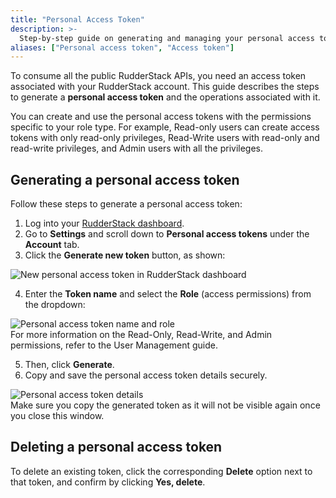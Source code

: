 ```yaml
---
title: "Personal Access Token"
description: >-
  Step-by-step guide on generating and managing your personal access tokens required to use the RudderStack API.
aliases: ["Personal access token", "Access token"]
---
```


To consume all the public RudderStack APIs, you need an access token associated with your RudderStack account. This guide describes the steps to generate a **personal access token** and the operations associated with it.

<div class="warningBlock">
You can create and use the personal access tokens with the permissions specific to your role type. For example, <Link to="/dashboard-guides/user-management/#read-only">Read-only</Link> users can create access tokens with only read-only privileges, <Link to="/dashboard-guides/user-management/#read-write">Read-Write</Link> users with read-only and read-write privileges, and <Link to="/dashboard-guides/user-management/#admin">Admin</Link> users with all the privileges.
</div>

## Generating a personal access token

Follow these steps to generate a personal access token:

1. Log into your [RudderStack dashboard](https://app.rudderstack.com/).
2. Go to **Settings** and scroll down to **Personal access tokens** under the **Account** tab.
3. Click the **Generate new token** button, as shown:

<img src="../assets/rudderstack-api/personal-access-token-1.png" alt="New personal access token in RudderStack dashboard" />

4. Enter the **Token name** and select the **Role** (access permissions) from the dropdown:

<img src="../assets/rudderstack-api/personal-access-token-2.png" alt="Personal access token name and role" />

<div class="infoBlock">
For more information on the Read-Only, Read-Write, and Admin permissions, refer to the <Link to="/dashboard-guides/user-management/#role-permissions">User Management</Link> guide.
</div>

5. Then, click **Generate**.
6. Copy and save the personal access token details securely. 

<img src="../assets/rudderstack-api/personal-access-token-3.png" alt="Personal access token details" />

<div class="warningBlock">
Make sure you copy the generated token as it will not be visible again once you close this window.
</div>

## Deleting a personal access token

To delete an existing token, click the corresponding **Delete** option next to that token, and confirm by clicking **Yes, delete**.
